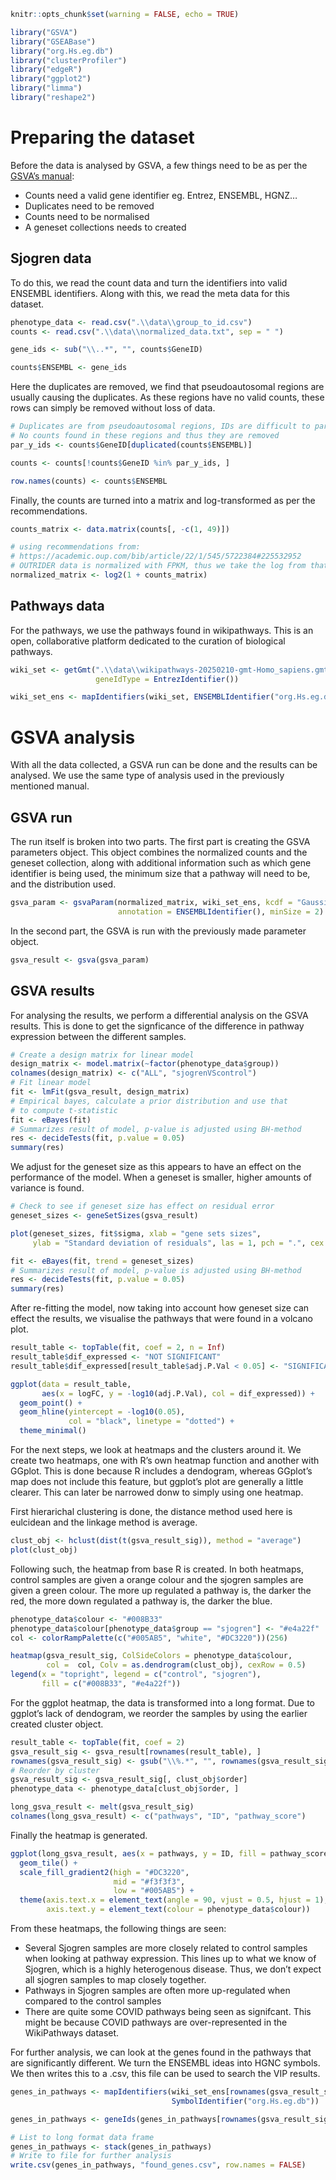 ```r
knitr::opts_chunk$set(warning = FALSE, echo = TRUE)
```

```r
library("GSVA")
library("GSEABase")
library("org.Hs.eg.db")
library("clusterProfiler")
library("edgeR")
library("ggplot2")
library("limma")
library("reshape2")
```

# Preparing the dataset

Before the data is analysed by GSVA, a few things need to be as per the [GSVA's manual](https://www.bioconductor.org/packages/release/bioc/vignettes/GSVA/inst/doc/GSVA.html):

- Counts need a valid gene identifier eg. Entrez, ENSEMBL, HGNZ...
- Duplicates need to be removed
- Counts need to be normalised
- A geneset collections needs to created

## Sjogren data
 
To do this, we read the count data and turn the identifiers into valid ENSEMBL identifiers. Along with this, we 
read the meta data for this dataset. 
```r
phenotype_data <- read.csv(".\\data\\group_to_id.csv")
counts <- read.csv(".\\data\\normalized_data.txt", sep = " ")
```

```r
gene_ids <- sub("\\..*", "", counts$GeneID)

counts$ENSEMBL <- gene_ids
```

Here the duplicates are removed, we find that pseudoautosomal regions are usually causing the duplicates.
As these regions have no valid counts, these rows can simply be removed without loss of data.
```r
# Duplicates are from pseudoautosomal regions, IDs are difficult to parse
# No counts found in these regions and thus they are removed
par_y_ids <- counts$GeneID[duplicated(counts$ENSEMBL)]

counts <- counts[!counts$GeneID %in% par_y_ids, ]

row.names(counts) <- counts$ENSEMBL
```

Finally, the counts are turned into a matrix and log-transformed as per the recommendations.
```r
counts_matrix <- data.matrix(counts[, -c(1, 49)])
```

```r
# using recommendations from:
# https://academic.oup.com/bib/article/22/1/545/5722384#225532952
# OUTRIDER data is normalized with FPKM, thus we take the log from that
normalized_matrix <- log2(1 + counts_matrix)
```

## Pathways data

For the pathways, we use the pathways found in wikipathways. This is an open, collaborative
platform dedicated to the curation of biological pathways.
```r
wiki_set <- getGmt(".\\data\\wikipathways-20250210-gmt-Homo_sapiens.gmt",
                   geneIdType = EntrezIdentifier())

wiki_set_ens <- mapIdentifiers(wiki_set, ENSEMBLIdentifier("org.Hs.eg.db"))
```

# GSVA analysis

With all the data collected, a GSVA run can be done and the results can be analysed. We use the same type of analysis used in the previously mentioned manual.

## GSVA run

The run itself is broken into two parts. The first part is creating the GSVA parameters object. This object combines
the normalized counts and the geneset collection, along with additional information such as which gene identifier
is being used, the minimum size that a pathway will need to be, and the distribution used.

```r
gsva_param <- gsvaParam(normalized_matrix, wiki_set_ens, kcdf = "Gaussian",
                        annotation = ENSEMBLIdentifier(), minSize = 2)
```

In the second part, the GSVA is run with the previously made parameter object.

```r
gsva_result <- gsva(gsva_param)
```

## GSVA results

For analysing the results, we perform a differential analysis on the GSVA results. This is done to get the signficance
of the difference in pathway expression between the different samples.
```r
# Create a design matrix for linear model
design_matrix <- model.matrix(~factor(phenotype_data$group))
colnames(design_matrix) <- c("ALL", "sjogrenVScontrol")
# Fit linear model
fit <- lmFit(gsva_result, design_matrix)
# Empirical bayes, calculate a prior distribution and use that
# to compute t-statistic
fit <- eBayes(fit)
# Summarizes result of model, p-value is adjusted using BH-method
res <- decideTests(fit, p.value = 0.05)
summary(res)
```

We adjust for the geneset size as this appears to have an effect on the performance of the model. When a geneset is
smaller, higher amounts of variance is found.

```r
# Check to see if geneset size has effect on residual error
geneset_sizes <- geneSetSizes(gsva_result)

plot(geneset_sizes, fit$sigma, xlab = "gene sets sizes",
     ylab = "Standard deviation of residuals", las = 1, pch = ".", cex = 3)
```

```r
fit <- eBayes(fit, trend = geneset_sizes)
# Summarizes result of model, p-value is adjusted using BH-method
res <- decideTests(fit, p.value = 0.05)
summary(res)
```

After re-fitting the model, now taking into account how geneset size can effect the results,
we visualise the pathways that were found in a volcano plot.

```r
result_table <- topTable(fit, coef = 2, n = Inf)
result_table$dif_expressed <- "NOT SIGNIFICANT"
result_table$dif_expressed[result_table$adj.P.Val < 0.05] <- "SIGNIFICANT"

ggplot(data = result_table,
       aes(x = logFC, y = -log10(adj.P.Val), col = dif_expressed)) +
  geom_point() +
  geom_hline(yintercept = -log10(0.05),
             col = "black", linetype = "dotted") +
  theme_minimal()
```

For the next steps, we look at heatmaps and the clusters around it. We create two heatmaps, one with R's own heatmap
function and another with GGplot. This is done because R includes a dendogram, whereas GGplot's map does not include
this feature, but ggplot's plot are generally a little clearer. This can later be narrowed donw to simply using one heatmap.

First hierarichal clustering is done, the distance method used here is eulcidean and the linkage method is average.
```r
clust_obj <- hclust(dist(t(gsva_result_sig)), method = "average")
plot(clust_obj)
```

\newpage


Following such, the heatmap from base R is created. In both heatmaps, control samples are given a orange colour and
the sjogren samples are given a green colour. The more up regulated a pathway is, the darker the red, the more down
regulated a pathway is, the darker the blue.

```r
phenotype_data$colour <- "#008B33"
phenotype_data$colour[phenotype_data$group == "sjogren"] <- "#e4a22f"
col <- colorRampPalette(c("#005AB5", "white", "#DC3220"))(256)

heatmap(gsva_result_sig, ColSideColors = phenotype_data$colour,
        col =  col, Colv = as.dendrogram(clust_obj), cexRow = 0.5)
legend(x = "topright", legend = c("control", "sjogren"),
       fill = c("#008B33", "#e4a22f"))
```

\newpage

For the ggplot heatmap, the data is transformed into a long format. Due to ggplot's lack of dendogram, we reorder
the samples by using the earlier created cluster object.

```r
result_table <- topTable(fit, coef = 2)
gsva_result_sig <- gsva_result[rownames(result_table), ]
rownames(gsva_result_sig) <- gsub("\\%.*", "", rownames(gsva_result_sig))
# Reorder by cluster
gsva_result_sig <- gsva_result_sig[, clust_obj$order]
phenotype_data <- phenotype_data[clust_obj$order, ]

long_gsva_result <- melt(gsva_result_sig)
colnames(long_gsva_result) <- c("pathways", "ID", "pathway_score")
```

Finally the heatmap is generated. 

```r
ggplot(long_gsva_result, aes(x = pathways, y = ID, fill = pathway_score)) +
  geom_tile() +
  scale_fill_gradient2(high = "#DC3220",
                       mid = "#f3f3f3",
                       low = "#005AB5") +
  theme(axis.text.x = element_text(angle = 90, vjust = 0.5, hjust = 1),
        axis.text.y = element_text(colour = phenotype_data$colour))
```


\newpage

From these heatmaps, the following things are seen:

- Several Sjogren samples are more closely related to control samples when looking at pathway expression. This lines up to what we know of Sjogren, which is a highly heterogenous disease. Thus, we don't expect all sjogren samples to map closely together.
- Pathways in Sjogren samples are often more up-regulated when compared to the control samples
- There are quite some COVID pathways being seen as signifcant. This might be because COVID pathways are over-represented in the WikiPathways dataset.

For further analysis, we can look at the genes found in the pathways that are significantly different. We turn the ENSEMBL ideas into
HGNC symbols. We then writes this to a .csv, this file can be used to search the VIP results. 

```r
genes_in_pathways <- mapIdentifiers(wiki_set_ens[rownames(gsva_result_sig)],
                                    SymbolIdentifier("org.Hs.eg.db"))

genes_in_pathways <- geneIds(genes_in_pathways[rownames(gsva_result_sig)])
```

```r
# List to long format data frame
genes_in_pathways <- stack(genes_in_pathways)
# Write to file for further analysis
write.csv(genes_in_pathways, "found_genes.csv", row.names = FALSE)
```